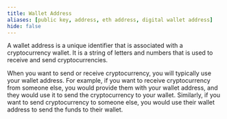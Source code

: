 ```yaml
---
title: Wallet Address
aliases: [public key, address, eth address, digital wallet address]
hide: false
---
```


A wallet address is a unique identifier that is associated with a cryptocurrency wallet. It is a string of letters and numbers that is used to receive and send cryptocurrencies.

When you want to send or receive cryptocurrency, you will typically use your wallet address. For example, if you want to receive cryptocurrency from someone else, you would provide them with your wallet address, and they would use it to send the cryptocurrency to your wallet. Similarly, if you want to send cryptocurrency to someone else, you would use their wallet address to send the funds to their wallet.

